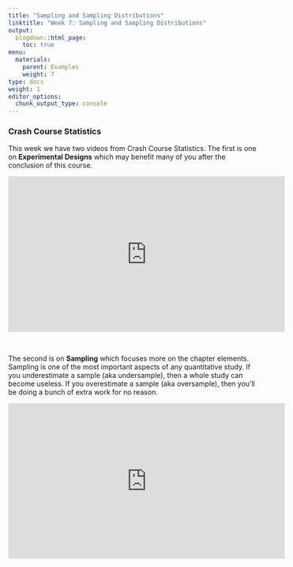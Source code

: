```yaml
---
title: "Sampling and Sampling Distributions"
linktitle: "Week 7: Sampling and Sampling Distributions"
output:
  blogdown::html_page:
    toc: true
menu:
  materials:
    parent: Examples
    weight: 7
type: docs
weight: 1
editor_options: 
  chunk_output_type: console
---
```


### Crash Course Statistics
This week we have two videos from Crash Course Statistics. The first is one on **Experimental Designs** which may benefit many of you after the conclusion of this course.

<p align="center">
<iframe width="560" height="315" src="https://www.youtube.com/embed/kkBDa-ICvyY" frameborder="0" allow="accelerometer; autoplay; encrypted-media; gyroscope; picture-in-picture" allowfullscreen></iframe>
</p>
<br>

The second is on **Sampling** which focuses more on the chapter elements. Sampling is one of the most important aspects of any quantitative study. If you underestimate a sample (aka undersample), then a whole study can become useless. If you overestimate a sample (aka oversample), then you'll be doing a bunch of extra work for no reason.

<p align="center">
<iframe width="560" height="315" src="https://www.youtube.com/embed/ZwqOoD17_LU" frameborder="0" allow="accelerometer; autoplay; encrypted-media; gyroscope; picture-in-picture" allowfullscreen></iframe>
</p>
<br>
